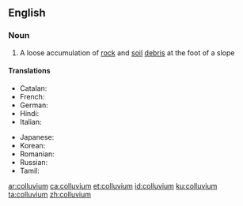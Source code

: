 ==English==

===Noun===
{{wikipedia}}
{{en-noun|colluvia}}

# {{context|geology|lang=en}} A loose accumulation of [[rock]] and [[soil]] [[debris]] at the foot of a slope

====Translations====
{{trans-top|a loose accumulation of rock and soil debris at the foot of a slope}}
* Catalan: {{t|ca|col·luvió|m}}
* French: {{t+|fr|colluvion|m}}
* German: {{t|de|Kolluvium}}
* Hindi: {{t|hi|मिश्रोढ़क|tr=miśrōṛhak|sc=Deva}}
* Italian: {{t|it|colluvium}}
{{trans-mid}}
* Japanese: {{t|ja|崩積層|tr=ほうせきそう, hōsekisō|sc=Jpan}}
* Korean: {{t+|ko|붕적토|tr=bung-jeok-to, 崩積土|sc=Kore}}
* Romanian: {{t+|ro|coluviu|n}}
* Russian: {{t|ru|коллю́вий|m}}
* Tamil: {{t|ta|பாறை புதர்|sc=Taml}}
{{trans-bottom}}

[[ar:colluvium]]
[[ca:colluvium]]
[[et:colluvium]]
[[id:colluvium]]
[[ku:colluvium]]
[[ta:colluvium]]
[[zh:colluvium]]